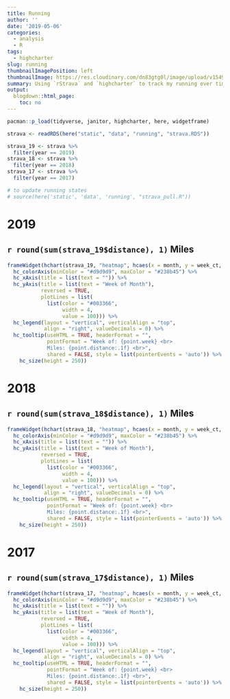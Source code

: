 ```yaml
---
title: Running
author: ''
date: '2019-05-06'
categories:
  - analysis
  - R
tags:
  - highcharter
slug: running
thumbnailImagePosition: left
thumbnailImage: https://res.cloudinary.com/dn83gtg0l/image/upload/v1549156087/running.jpg
summary: Using `rStrava` and `highcharter` to track my running over time
output:
  blogdown::html_page:
    toc: no
---
```


```r
pacman::p_load(tidyverse, janitor, highcharter, here, widgetframe)

strava <- readRDS(here("static", "data", "running", "strava.RDS"))

strava_19 <- strava %>%
  filter(year == 2019)
strava_18 <- strava %>%
  filter(year == 2018)
strava_17 <- strava %>%
  filter(year == 2017)

# to update running states
# source(here('static', 'data', 'running', "strava_pull.R"))
```

# 2019 
## `r round(sum(strava_19$distance), 1)` Miles

```r

frameWidget(hchart(strava_19, "heatmap", hcaes(x = month, y = week_ct, value = round(distance, 2))) %>% 
  hc_colorAxis(minColor = "#d9d9d9", maxColor = "#238b45") %>% 
  hc_xAxis(title = list(text = "")) %>%
  hc_yAxis(title = list(text = "Week of Month"),
           reversed = TRUE,
           plotLines = list(
             list(color = "#003366",
                  width = 4,
                  value = 100))) %>%
  hc_legend(layout = "vertical", verticalAlign = "top",
            align = "right", valueDecimals = 0) %>%
  hc_tooltip(useHTML = TRUE, headerFormat = "",
             pointFormat = "Week of: {point.week} <br>
             Miles: {point.distance:.1f} <br>",
             shared = FALSE, style = list(pointerEvents = 'auto')) %>%
    hc_size(height = 250)) 


```

# 2018 
## `r round(sum(strava_18$distance), 1)` Miles

```r

frameWidget(hchart(strava_18, "heatmap", hcaes(x = month, y = week_ct, value = round(distance, 2))) %>% 
  hc_colorAxis(minColor = "#d9d9d9", maxColor = "#238b45") %>% 
  hc_xAxis(title = list(text = "")) %>%
  hc_yAxis(title = list(text = "Week of Month"),
           reversed = TRUE,
           plotLines = list(
             list(color = "#003366",
                  width = 4,
                  value = 100))) %>%
  hc_legend(layout = "vertical", verticalAlign = "top",
            align = "right", valueDecimals = 0) %>%
  hc_tooltip(useHTML = TRUE, headerFormat = "",
             pointFormat = "Week of: {point.week} <br>
             Miles: {point.distance:.1f} <br>",
             shared = FALSE, style = list(pointerEvents = 'auto')) %>%
    hc_size(height = 250)) 

```

# 2017 
## `r round(sum(strava_17$distance), 1)` Miles

```r

frameWidget(hchart(strava_17, "heatmap", hcaes(x = month, y = week_ct, value = round(distance, 2))) %>% 
  hc_colorAxis(minColor = "#d9d9d9", maxColor = "#238b45") %>% 
  hc_xAxis(title = list(text = "")) %>%
  hc_yAxis(title = list(text = "Week of Month"),
           reversed = TRUE,
           plotLines = list(
             list(color = "#003366",
                  width = 4,
                  value = 100))) %>%
  hc_legend(layout = "vertical", verticalAlign = "top",
            align = "right", valueDecimals = 0) %>%
  hc_tooltip(useHTML = TRUE, headerFormat = "",
             pointFormat = "Week of: {point.week} <br>
             Miles: {point.distance:.1f} <br>",
             shared = FALSE, style = list(pointerEvents = 'auto')) %>%
    hc_size(height = 250)) 

```
